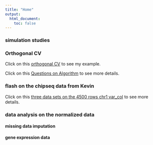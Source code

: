 ```yaml
---
title: "Home"
output:
  html_document:
    toc: false
---
```


### simulation studies


### Orthogonal CV

Click on this [orthogonal CV](miss_position.html) to see my example.

Click on this [Questions on Algorithm](first-analysis.html) to see more details.

### flash on the chipseq data from Kevin

Click on this [three data sets on the 4500 rows chr1 var_col](sd_chr1_asinh.html) to see more details.

### data analysis on the normalized data

#### missing data imputation

#### gene expression data



